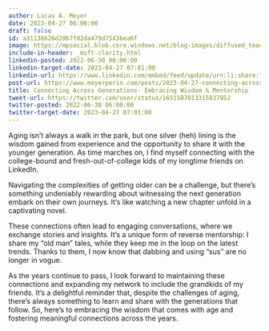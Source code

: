```yaml
---
author: Lucas A. Meyer
date: 2023-04-27 06:00:00
draft: false
id: a31136626d20b7fd2da479d7543bea6f
image: https://mpsocial.blob.core.windows.net/blog-images/diffused_teaching_kids.png
include-in-header: _msft-clarity.html
linkedin-posted: 2022-06-30 06:00:00
linkedin-target-date: 2023-04-27 07:01:00
linkedin-url: https://www.linkedin.com/embed/feed/update/urn:li:share:7057352715663785984
post-url: https://www.meyerperin.com/posts/2023-04-27-connecting-across-generations-embracing-wisdom-mentorship.html
title: Connecting Across Generations- Embracing Wisdom & Mentorship
tweet-url: https://twitter.com/user/status/1651587013315837952
twitter-posted: 2022-06-30 06:00:00
twitter-target-date: 2023-04-27 07:01:00
---
```


Aging isn't always a walk in the park, but one silver (heh) lining is the wisdom gained from experience and the opportunity to share it with the younger generation. As time marches on, I find myself connecting with the college-bound and fresh-out-of-college kids of my longtime friends on LinkedIn.

Navigating the complexities of getting older can be a challenge, but there's something undeniably rewarding about witnessing the next generation embark on their own journeys. It's like watching a new chapter unfold in a captivating novel.

These connections often lead to engaging conversations, where we exchange stories and insights. It's a unique form of reverse mentorship: I share my "old man" tales, while they keep me in the loop on the latest trends. Thanks to them, I now know that dabbing and using "sus" are no longer in vogue.

As the years continue to pass, I look forward to maintaining these connections and expanding my network to include the grandkids of my friends. It's a delightful reminder that, despite the challenges of aging, there's always something to learn and share with the generations that follow. So, here's to embracing the wisdom that comes with age and fostering meaningful connections across the years.